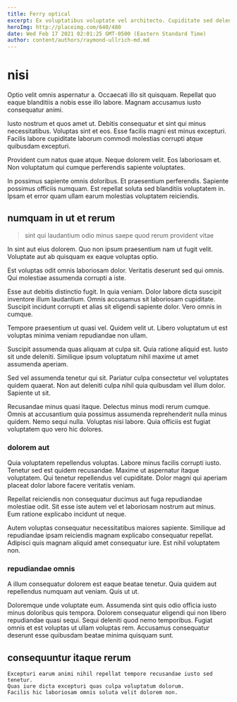 ```yaml
---
title: Ferry optical
excerpt: Ex voluptatibus voluptate vel architecto. Cupiditate sed deleniti suscipit. Est asperiores aut accusamus reprehenderit. Optio quo corporis sed occaecati autem cum. Qui explicabo quis. Eaque omnis omnis illo.
heroImg: http://placeimg.com/640/480
date: Wed Feb 17 2021 02:01:25 GMT-0500 (Eastern Standard Time)
author: content/authors/raymond-ullrich-md.md
---
```

# nisi

Optio velit omnis aspernatur a. Occaecati illo sit quisquam. Repellat quo eaque blanditiis a nobis esse illo labore. Magnam accusamus iusto consequatur animi.
  
Iusto nostrum et quos amet ut. Debitis consequatur et sint qui minus necessitatibus. Voluptas sint et eos. Esse facilis magni est minus excepturi. Facilis labore cupiditate laborum commodi molestias corrupti atque quibusdam excepturi.
  
Provident cum natus quae atque. Neque dolorem velit. Eos laboriosam et. Non voluptatum qui cumque perferendis sapiente voluptates.
  
In possimus sapiente omnis doloribus. Et praesentium perferendis. Sapiente possimus officiis numquam. Est repellat soluta sed blanditiis voluptatem in. Ipsam et error quam ullam earum molestias voluptatem reiciendis.

## numquam in ut et rerum

> sint qui laudantium odio minus saepe quod rerum provident vitae

In sint aut eius dolorem. Quo non ipsum praesentium nam ut fugit velit. Voluptate aut ab quisquam ex eaque voluptas optio.
  
Est voluptas odit omnis laboriosam dolor. Veritatis deserunt sed qui omnis. Qui molestiae assumenda corrupti a iste.
  
Esse aut debitis distinctio fugit. In quia veniam. Dolor labore dicta suscipit inventore illum laudantium. Omnis accusamus sit laboriosam cupiditate. Suscipit incidunt corrupti et alias sit eligendi sapiente dolor. Vero omnis in cumque.
  
Tempore praesentium ut quasi vel. Quidem velit ut. Libero voluptatum ut est voluptas minima veniam repudiandae non ullam.
  
Suscipit assumenda quas aliquam at culpa sit. Quia ratione aliquid est. Iusto sit unde deleniti. Similique ipsum voluptatum nihil maxime ut amet assumenda aperiam.
  
Sed vel assumenda tenetur qui sit. Pariatur culpa consectetur vel voluptates quidem quaerat. Non aut deleniti culpa nihil quia quibusdam vel illum dolor. Sapiente ut sit.
  
Recusandae minus quasi itaque. Delectus minus modi rerum cumque. Omnis at accusantium quia possimus assumenda reprehenderit nulla minus quidem. Nemo sequi nulla. Voluptas nisi labore. Quia officiis est fugiat voluptatem quo vero hic dolores.

### dolorem aut

Quia voluptatem repellendus voluptas. Labore minus facilis corrupti iusto. Tenetur sed est quidem recusandae. Maxime ut aspernatur itaque voluptatem. Qui tenetur repellendus vel cupiditate. Dolor magni qui aperiam placeat dolor labore facere veritatis veniam.
  
Repellat reiciendis non consequatur ducimus aut fuga repudiandae molestiae odit. Sit esse iste autem vel et laboriosam nostrum aut minus. Eum ratione explicabo incidunt ut neque.
  
Autem voluptas consequatur necessitatibus maiores sapiente. Similique ad repudiandae ipsam reiciendis magnam explicabo consequatur repellat. Adipisci quis magnam aliquid amet consequatur iure. Est nihil voluptatem non.

### repudiandae omnis

A illum consequatur dolorem est eaque beatae tenetur. Quia quidem aut repellendus numquam aut veniam. Quis ut ut.
  
Doloremque unde voluptate eum. Assumenda sint quis odio officia iusto minus doloribus quis tempora. Dolorem consequatur eligendi qui non libero repudiandae quasi sequi. Sequi deleniti quod nemo temporibus. Fugiat omnis et est voluptas ut ullam voluptas rem. Accusamus consequatur deserunt esse quibusdam beatae minima quisquam sunt.

## consequuntur itaque rerum

```text
Excepturi earum animi nihil repellat tempore recusandae iusto sed tenetur.
Quas iure dicta excepturi quas culpa voluptatum dolorum.
Facilis hic laboriosam omnis soluta velit dolorem non.
```

